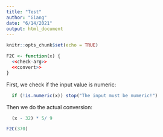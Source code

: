---
title: "Test"
author: "Giang"
date: "6/14/2021"
output: html_document
---

```{r setup, include=FALSE}
knitr::opts_chunk$set(echo = TRUE)
```

```{r, f2c}
F2C <- function(x) {
  <<check-arg>>
  <<convert>>
}
```

First, we check if the input value is numeric:

```{r, check-arg, eval=FALSE}
  if (!is.numeric(x)) stop("The input must be numeric!")
```

Then we do the actual conversion:

```{r, convert, eval=FALSE}
  (x - 32) * 5/ 9
```

```{r}

F2C(370)

```